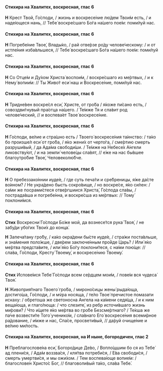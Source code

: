 #### Стихира на Хвалитех, воскресная, глас 6

**Н** Крест Твой, Го́споди, / жизнь и воскресе́ние лю́дем Твои́м есть, / и наде́ющеся нань, // Тебе́ воскре́сшаго Бо́га на́шего пое́м: поми́луй нас.

#### Стихира на Хвалитех, воскресная, глас 6

**Н** Погребе́ние Твое́, Влады́ко, / рай отве́рзе ро́ду челове́ческому: / и от истле́ния изба́вльшеся, // Тебе́ воскре́сшаго Бо́га на́шего пое́м: поми́луй нас.

#### Стихира на Хвалитех, воскресная, глас 6

**Н** Со Отце́м и Ду́хом Христа́ воспои́м, / воскре́сшаго из ме́ртвых, / и к Нему́ вопии́м: // Ты Живо́т еси́ наш и Воскресе́ние, поми́луй нас.

#### Стихира на Хвалитех, воскресная, глас 6

**Н** Тридне́вен воскре́сл еси́, Христе, от гро́ба / я́коже пи́сано есть, / совоздви́гнувый пра́отца на́шего. / Те́мже Тя и сла́вит род челове́ческий, // и воспева́ет Твое́ воскресе́ние.

#### Стихира на Хвалитех, воскресная, глас 6

**Н** Го́споди, ве́лие и стра́шно есть / Твоего́ воскресе́ния та́инство: / та́ко бо произше́л еси́ от гро́ба, / я́ко жени́х от черто́га, / сме́ртию смерть разруши́вый, / да Ада́ма свободи́ши. / Те́мже на Небесе́х А́нгели ликовству́ют, / и на земли́ челове́цы сла́вят, // е́же на нас бы́вшее благоутро́бие Твое́, Человеколю́бче.

#### Стихира на Хвалитех, воскресная, глас 6

**Н** О пребеззако́ннии иуде́е, / где суть печа́ти и сре́бреницы, я́же да́сте во́ином? / Не укра́дено бысть сокро́вище, / но воскре́се, я́ко си́лен: / са́ми же посрами́стеся отве́ргшиися Христа́, Го́спода сла́вы, / пострада́вша и погребе́нна, и воскре́сша из ме́ртвых: // Тому́ поклони́мся.

#### Стихира на Хвалитех, воскресная, глас 6

**Стих** Воскресни́ Го́споди Бо́же мой, да вознесе́тся рука́ Твоя́, / не забу́ди убо́гих Твои́х до конца́.

**Н** Запеча́тану гро́бу, / ка́ко окра́дени бы́сте иуде́е, / стра́жи поста́вльше, и зна́мения поло́жше, / две́рем заключе́нным про́йде Царь? / Или́ я́ко ме́ртва предста́вите, / или́ я́ко Бо́гу поклони́теся, с на́ми пою́ще: // сла́ва, Го́споди, Кресту́ Твоему́, и воскресе́нию Твоему́.

#### Стихира на Хвалитех, воскресная, глас 6

**Стих** Испове́мся Тебе́ Го́споди всем се́рдцем мои́м, / пове́м вся чудеса́ Твоя́.

**Н** Живоприя́тнаго Твоего́ гро́ба, / мироно́сицы жены́ рыда́юща, достиго́ша, Го́споди, / и мv́ра носяща, / те́ло Твое́ пречистое помазати искаху: / обретоша же светоносна Ангела на ка́мени седя́ща, / и к ним веща́юща, и глаго́люща: / что слезите́, из ребр источи́вшаго жизнь ми́рови? / Что и́щете я́ко ме́ртва во гро́бе Безсме́ртнаго? / Те́кша же па́че возвести́те Того́ ученико́м, / сла́внаго Его́ воскресе́ния всеми́рное ра́дование, / и́мже и нас, Спа́се, просвети́вый, // да́руй очище́ние и ве́лию ми́лость.

#### Стихира на Хвалитех, воскресная, на И ныне, богородичен, глас 2

**Н** Преблагослове́на еси́, Богоро́дице Де́во, / Вопло́щшим бо ся из Тебе́ ад плени́ся, / Ада́м воззва́ся, / кля́тва потреби́ся, / Е́ва свободи́ся, / смерть умертви́ся, и мы ожи́хом. / Тем воспева́юще вопие́м: / благослове́н Христо́с Бог, // благоволи́вый та́ко, сла́ва Тебе́.
